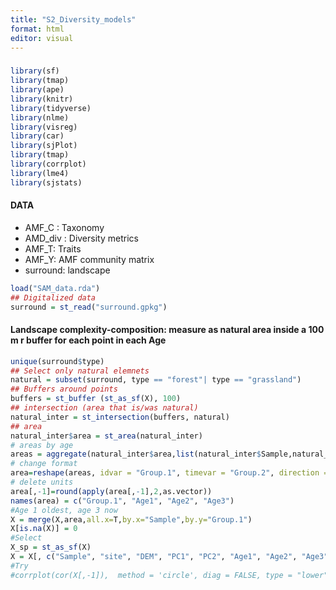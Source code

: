 ```yaml
---
title: "S2_Diversity_models"
format: html
editor: visual
---
```


### 

```r
library(sf)
library(tmap)
library(ape)
library(knitr)
library(tidyverse)
library(nlme)
library(visreg)
library(car)
library(sjPlot)
library(tmap)
library(corrplot)
library(lme4)
library(sjstats)
```

#### DATA

-   AMF_C : Taxonomy
-   AMD_div : Diversity metrics
-   AMF_T: Traits
-   AMF_Y: AMF community matrix
-   surround: landscape

```r
load("SAM_data.rda")
## Digitalized data
surround = st_read("surround.gpkg")
```

#### Landscape complexity-composition: measure as natural area inside a 100 m r buffer for each point in each Age

```r
unique(surround$type)
## Select only natural elemnets
natural = subset(surround, type == "forest"| type == "grassland")
## Buffers around points
buffers = st_buffer (st_as_sf(X), 100)
## intersection (area that is/was natural)
natural_inter = st_intersection(buffers, natural)
## area
natural_inter$area = st_area(natural_inter)
# areas by age
areas = aggregate(natural_inter$area,list(natural_inter$Sample,natural_inter$Age),sum)
# change format
area=reshape(areas, idvar = "Group.1", timevar = "Group.2", direction = "wide")
# delete units
area[,-1]=round(apply(area[,-1],2,as.vector))
names(area) = c("Group.1", "Age1", "Age2", "Age3")
#Age 1 oldest, age 3 now
X = merge(X,area,all.x=T,by.x="Sample",by.y="Group.1")
X[is.na(X)] = 0
#Select
X_sp = st_as_sf(X)
X = X[, c("Sample", "site", "DEM", "PC1", "PC2", "Age1", "Age2", "Age3")]
#Try
#corrplot(cor(X[,-1]),  method = 'circle', diag = FALSE, type = "lower", addCoef.col = 'black')
```
